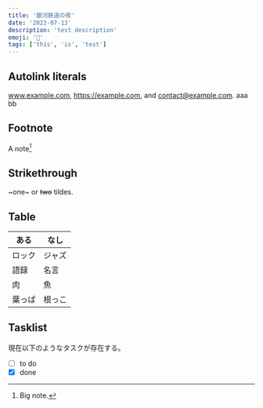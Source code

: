 ```yaml
---
title: '銀河鉄道の夜'
date: '2023-07-13'
description: 'test description'
emoji: '🚞'
tags: ['this', 'is', 'test']
---
```


## Autolink literals

www.example.com, https://example.com, and contact@example.com.
aaa
bb

## Footnote

A note[^1]

[^1]: Big note.

## Strikethrough

~one~ or ~~two~~ tildes.

## Table

| ある   | なし   |
| ------ | ------ |
| ロック | ジャズ |
| 語録   | 名言   |
| 肉     | 魚     |
| 葉っぱ | 根っこ |

## Tasklist

現在以下のようなタスクが存在する。

- [ ] to do
- [x] done
